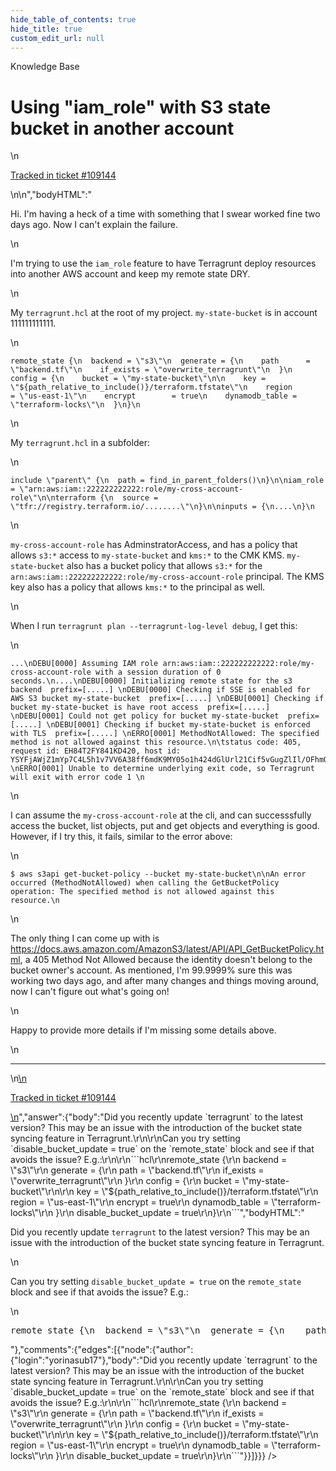 ```yaml
---
hide_table_of_contents: true
hide_title: true
custom_edit_url: null
---
```



<CenterLayout>
<span class="title">Knowledge Base</span>
<h1>Using &quot;iam_role&quot; with S3 state bucket in another account</h1>
<GitHub json={{"id":"D_kwDOF8slf84AQdAq","number":538,"author":{"login":"tcourtnage-tbl"},"title":"Using \"iam_role\" with S3 state bucket in another account","body":"\nHi. I'm having a heck of a time with something that I swear worked fine two days ago. Now I can't explain the failure.\r\n\r\nI'm trying to use the `iam_role` feature to have Terragrunt deploy resources into another AWS account and keep my remote state DRY.\r\n\r\nMy `terragrunt.hcl` at the root of my project. `my-state-bucket`  is in account 111111111111.\r\n```\r\nremote_state {\r\n  backend = \"s3\"\r\n  generate = {\r\n    path      = \"backend.tf\"\r\n    if_exists = \"overwrite_terragrunt\"\r\n  }\r\n  config = {\r\n    bucket = \"my-state-bucket\"\r\n\r\n    key = \"${path_relative_to_include()}/terraform.tfstate\"\r\n    region         = \"us-east-1\"\r\n    encrypt        = true\r\n    dynamodb_table = \"terraform-locks\"\r\n  }\r\n}\r\n```\r\nMy `terragrunt.hcl` in a subfolder:\r\n```\r\ninclude \"parent\" {\r\n  path = find_in_parent_folders()\r\n}\r\n\r\niam_role = \"arn:aws:iam::222222222222:role/my-cross-account-role\"\r\n\r\nterraform {\r\n  source = \"tfr://registry.terraform.io/........\"\r\n}\r\n\r\ninputs = {\r\n....\r\n}\r\n```\r\n`my-cross-account-role` has AdminstratorAccess, and has a policy that allows `s3:*` access to `my-state-bucket` and `kms:*` to the CMK KMS. `my-state-bucket` also has a bucket policy that allows `s3:*` for the `arn:aws:iam::222222222222:role/my-cross-account-role` principal. The KMS key also has a policy that allows `kms:*` to the principal as well.\r\n\r\nWhen I run `terragrunt plan --terragrunt-log-level debug`, I get this:\r\n\r\n```\r\n...\r\nDEBU[0000] Assuming IAM role arn:aws:iam::222222222222:role/my-cross-account-role with a session duration of 0 seconds.\r\n....\r\nDEBU[0000] Initializing remote state for the s3 backend  prefix=[.....] \r\nDEBU[0000] Checking if SSE is enabled for AWS S3 bucket my-state-bucket  prefix=[.....] \r\nDEBU[0001] Checking if bucket my-state-bucket is have root access  prefix=[.....] \r\nDEBU[0001] Could not get policy for bucket my-state-bucket  prefix=[.....] \r\nDEBU[0001] Checking if bucket my-state-bucket is enforced with TLS  prefix=[.....] \r\nERRO[0001] MethodNotAllowed: The specified method is not allowed against this resource.\r\n\tstatus code: 405, request id: EH84T2FY841KD420, host id: YSYFjAWjZ1mYp7C4L5h1v7VV6A38ff6mdK9MY05o1h424dGlUrl21Cif5vGugZlIl/OFhmQkCZY= \r\nERRO[0001] Unable to determine underlying exit code, so Terragrunt will exit with error code 1 \r\n```\r\n\r\nI can assume the `my-cross-account-role` at the cli, and can successsfully access the bucket, list objects, put and get objects and everything is good. However, if I try this, it fails, similar to the error above:\r\n```\r\n$ aws s3api get-bucket-policy --bucket my-state-bucket\r\n\r\nAn error occurred (MethodNotAllowed) when calling the GetBucketPolicy operation: The specified method is not allowed against this resource.\r\n```\r\n\r\nThe only thing I can come up with is https://docs.aws.amazon.com/AmazonS3/latest/API/API_GetBucketPolicy.html, a 405 Method Not Allowed because the identity doesn't belong to the bucket owner's account. As mentioned, I'm 99.9999% sure this was working two days ago, and after many changes and things moving around, now I can't figure out what's going on!\r\n\r\nHappy to provide more details if I'm missing some details above.\n\n---\n\n<ins datetime=\"2022-08-17T22:57:36Z\">\n  <p><a href=\"https://support.gruntwork.io/hc/requests/109144\">Tracked in ticket #109144</a></p>\n</ins>\n","bodyHTML":"<p dir=\"auto\">Hi. I'm having a heck of a time with something that I swear worked fine two days ago. Now I can't explain the failure.</p>\n<p dir=\"auto\">I'm trying to use the <code class=\"notranslate\">iam_role</code> feature to have Terragrunt deploy resources into another AWS account and keep my remote state DRY.</p>\n<p dir=\"auto\">My <code class=\"notranslate\">terragrunt.hcl</code> at the root of my project. <code class=\"notranslate\">my-state-bucket</code>  is in account 111111111111.</p>\n<div class=\"snippet-clipboard-content notranslate position-relative overflow-auto\" data-snippet-clipboard-copy-content=\"remote_state {\n  backend = &quot;s3&quot;\n  generate = {\n    path      = &quot;backend.tf&quot;\n    if_exists = &quot;overwrite_terragrunt&quot;\n  }\n  config = {\n    bucket = &quot;my-state-bucket&quot;\n\n    key = &quot;${path_relative_to_include()}/terraform.tfstate&quot;\n    region         = &quot;us-east-1&quot;\n    encrypt        = true\n    dynamodb_table = &quot;terraform-locks&quot;\n  }\n}\"><pre class=\"notranslate\"><code>remote_state {\n  backend = \"s3\"\n  generate = {\n    path      = \"backend.tf\"\n    if_exists = \"overwrite_terragrunt\"\n  }\n  config = {\n    bucket = \"my-state-bucket\"\n\n    key = \"${path_relative_to_include()}/terraform.tfstate\"\n    region         = \"us-east-1\"\n    encrypt        = true\n    dynamodb_table = \"terraform-locks\"\n  }\n}\n</code></pre></div>\n<p dir=\"auto\">My <code class=\"notranslate\">terragrunt.hcl</code> in a subfolder:</p>\n<div class=\"snippet-clipboard-content notranslate position-relative overflow-auto\" data-snippet-clipboard-copy-content=\"include &quot;parent&quot; {\n  path = find_in_parent_folders()\n}\n\niam_role = &quot;arn:aws:iam::222222222222:role/my-cross-account-role&quot;\n\nterraform {\n  source = &quot;tfr://registry.terraform.io/........&quot;\n}\n\ninputs = {\n....\n}\"><pre class=\"notranslate\"><code>include \"parent\" {\n  path = find_in_parent_folders()\n}\n\niam_role = \"arn:aws:iam::222222222222:role/my-cross-account-role\"\n\nterraform {\n  source = \"tfr://registry.terraform.io/........\"\n}\n\ninputs = {\n....\n}\n</code></pre></div>\n<p dir=\"auto\"><code class=\"notranslate\">my-cross-account-role</code> has AdminstratorAccess, and has a policy that allows <code class=\"notranslate\">s3:*</code> access to <code class=\"notranslate\">my-state-bucket</code> and <code class=\"notranslate\">kms:*</code> to the CMK KMS. <code class=\"notranslate\">my-state-bucket</code> also has a bucket policy that allows <code class=\"notranslate\">s3:*</code> for the <code class=\"notranslate\">arn:aws:iam::222222222222:role/my-cross-account-role</code> principal. The KMS key also has a policy that allows <code class=\"notranslate\">kms:*</code> to the principal as well.</p>\n<p dir=\"auto\">When I run <code class=\"notranslate\">terragrunt plan --terragrunt-log-level debug</code>, I get this:</p>\n<div class=\"snippet-clipboard-content notranslate position-relative overflow-auto\" data-snippet-clipboard-copy-content=\"...\nDEBU[0000] Assuming IAM role arn:aws:iam::222222222222:role/my-cross-account-role with a session duration of 0 seconds.\n....\nDEBU[0000] Initializing remote state for the s3 backend  prefix=[.....] \nDEBU[0000] Checking if SSE is enabled for AWS S3 bucket my-state-bucket  prefix=[.....] \nDEBU[0001] Checking if bucket my-state-bucket is have root access  prefix=[.....] \nDEBU[0001] Could not get policy for bucket my-state-bucket  prefix=[.....] \nDEBU[0001] Checking if bucket my-state-bucket is enforced with TLS  prefix=[.....] \nERRO[0001] MethodNotAllowed: The specified method is not allowed against this resource.\n\tstatus code: 405, request id: EH84T2FY841KD420, host id: YSYFjAWjZ1mYp7C4L5h1v7VV6A38ff6mdK9MY05o1h424dGlUrl21Cif5vGugZlIl/OFhmQkCZY= \nERRO[0001] Unable to determine underlying exit code, so Terragrunt will exit with error code 1 \"><pre class=\"notranslate\"><code>...\nDEBU[0000] Assuming IAM role arn:aws:iam::222222222222:role/my-cross-account-role with a session duration of 0 seconds.\n....\nDEBU[0000] Initializing remote state for the s3 backend  prefix=[.....] \nDEBU[0000] Checking if SSE is enabled for AWS S3 bucket my-state-bucket  prefix=[.....] \nDEBU[0001] Checking if bucket my-state-bucket is have root access  prefix=[.....] \nDEBU[0001] Could not get policy for bucket my-state-bucket  prefix=[.....] \nDEBU[0001] Checking if bucket my-state-bucket is enforced with TLS  prefix=[.....] \nERRO[0001] MethodNotAllowed: The specified method is not allowed against this resource.\n\tstatus code: 405, request id: EH84T2FY841KD420, host id: YSYFjAWjZ1mYp7C4L5h1v7VV6A38ff6mdK9MY05o1h424dGlUrl21Cif5vGugZlIl/OFhmQkCZY= \nERRO[0001] Unable to determine underlying exit code, so Terragrunt will exit with error code 1 \n</code></pre></div>\n<p dir=\"auto\">I can assume the <code class=\"notranslate\">my-cross-account-role</code> at the cli, and can successsfully access the bucket, list objects, put and get objects and everything is good. However, if I try this, it fails, similar to the error above:</p>\n<div class=\"snippet-clipboard-content notranslate position-relative overflow-auto\" data-snippet-clipboard-copy-content=\"$ aws s3api get-bucket-policy --bucket my-state-bucket\n\nAn error occurred (MethodNotAllowed) when calling the GetBucketPolicy operation: The specified method is not allowed against this resource.\"><pre class=\"notranslate\"><code>$ aws s3api get-bucket-policy --bucket my-state-bucket\n\nAn error occurred (MethodNotAllowed) when calling the GetBucketPolicy operation: The specified method is not allowed against this resource.\n</code></pre></div>\n<p dir=\"auto\">The only thing I can come up with is <a href=\"https://docs.aws.amazon.com/AmazonS3/latest/API/API_GetBucketPolicy.html\" rel=\"nofollow\">https://docs.aws.amazon.com/AmazonS3/latest/API/API_GetBucketPolicy.html</a>, a 405 Method Not Allowed because the identity doesn't belong to the bucket owner's account. As mentioned, I'm 99.9999% sure this was working two days ago, and after many changes and things moving around, now I can't figure out what's going on!</p>\n<p dir=\"auto\">Happy to provide more details if I'm missing some details above.</p>\n<hr>\n<ins datetime=\"2022-08-17T22:57:36Z\">\n  <p dir=\"auto\"><a href=\"https://support.gruntwork.io/hc/requests/109144\" rel=\"nofollow\">Tracked in ticket #109144</a></p>\n</ins>","answer":{"body":"Did you recently update `terragrunt` to the latest version? This may be an issue with the introduction of the bucket state syncing feature in Terragrunt.\r\n\r\nCan you try setting `disable_bucket_update = true` on the `remote_state` block and see if that avoids the issue? E.g.:\r\n\r\n```hcl\r\nremote_state {\r\n  backend = \"s3\"\r\n  generate = {\r\n    path      = \"backend.tf\"\r\n    if_exists = \"overwrite_terragrunt\"\r\n  }\r\n  config = {\r\n    bucket = \"my-state-bucket\"\r\n\r\n    key = \"${path_relative_to_include()}/terraform.tfstate\"\r\n    region         = \"us-east-1\"\r\n    encrypt        = true\r\n    dynamodb_table = \"terraform-locks\"\r\n  }\r\n  disable_bucket_update = true\r\n}\r\n```","bodyHTML":"<p dir=\"auto\">Did you recently update <code class=\"notranslate\">terragrunt</code> to the latest version? This may be an issue with the introduction of the bucket state syncing feature in Terragrunt.</p>\n<p dir=\"auto\">Can you try setting <code class=\"notranslate\">disable_bucket_update = true</code> on the <code class=\"notranslate\">remote_state</code> block and see if that avoids the issue? E.g.:</p>\n<div class=\"highlight highlight-source-terraform notranslate position-relative overflow-auto\" dir=\"auto\" data-snippet-clipboard-copy-content=\"remote_state {\n  backend = &quot;s3&quot;\n  generate = {\n    path      = &quot;backend.tf&quot;\n    if_exists = &quot;overwrite_terragrunt&quot;\n  }\n  config = {\n    bucket = &quot;my-state-bucket&quot;\n\n    key = &quot;${path_relative_to_include()}/terraform.tfstate&quot;\n    region         = &quot;us-east-1&quot;\n    encrypt        = true\n    dynamodb_table = &quot;terraform-locks&quot;\n  }\n  disable_bucket_update = true\n}\"><pre><span class=\"pl-en\">remote_state</span> {\n  backend <span class=\"pl-k\">=</span> <span class=\"pl-s\"><span class=\"pl-pds\">\"</span>s3<span class=\"pl-pds\">\"</span></span>\n  generate <span class=\"pl-k\">=</span> {\n    path      <span class=\"pl-k\">=</span> <span class=\"pl-s\"><span class=\"pl-pds\">\"</span>backend.tf<span class=\"pl-pds\">\"</span></span>\n    if_exists <span class=\"pl-k\">=</span> <span class=\"pl-s\"><span class=\"pl-pds\">\"</span>overwrite_terragrunt<span class=\"pl-pds\">\"</span></span>\n  }\n  config <span class=\"pl-k\">=</span> {\n    bucket <span class=\"pl-k\">=</span> <span class=\"pl-s\"><span class=\"pl-pds\">\"</span>my-state-bucket<span class=\"pl-pds\">\"</span></span>\n\n    key <span class=\"pl-k\">=</span> <span class=\"pl-s\"><span class=\"pl-pds\">\"</span><span class=\"pl-k\">${</span><span class=\"pl-v\">path_relative_to_include</span>()<span class=\"pl-k\">}</span>/terraform.tfstate<span class=\"pl-pds\">\"</span></span>\n    region         <span class=\"pl-k\">=</span> <span class=\"pl-s\"><span class=\"pl-pds\">\"</span>us-east-1<span class=\"pl-pds\">\"</span></span>\n    encrypt        <span class=\"pl-k\">=</span> <span class=\"pl-c1\">true</span>\n    dynamodb_table <span class=\"pl-k\">=</span> <span class=\"pl-s\"><span class=\"pl-pds\">\"</span>terraform-locks<span class=\"pl-pds\">\"</span></span>\n  }\n  disable_bucket_update <span class=\"pl-k\">=</span> <span class=\"pl-c1\">true</span>\n}</pre></div>"},"comments":{"edges":[{"node":{"author":{"login":"yorinasub17"},"body":"Did you recently update `terragrunt` to the latest version? This may be an issue with the introduction of the bucket state syncing feature in Terragrunt.\r\n\r\nCan you try setting `disable_bucket_update = true` on the `remote_state` block and see if that avoids the issue? E.g.:\r\n\r\n```hcl\r\nremote_state {\r\n  backend = \"s3\"\r\n  generate = {\r\n    path      = \"backend.tf\"\r\n    if_exists = \"overwrite_terragrunt\"\r\n  }\r\n  config = {\r\n    bucket = \"my-state-bucket\"\r\n\r\n    key = \"${path_relative_to_include()}/terraform.tfstate\"\r\n    region         = \"us-east-1\"\r\n    encrypt        = true\r\n    dynamodb_table = \"terraform-locks\"\r\n  }\r\n  disable_bucket_update = true\r\n}\r\n```"}}]}}} />

</CenterLayout>
  

<!-- ##DOCS-SOURCER-START
{
  "sourcePlugin": "github-discussions",
  "hash": "e40c9c1dd43b99f6b2d031cb51849b21"
}
##DOCS-SOURCER-END -->
